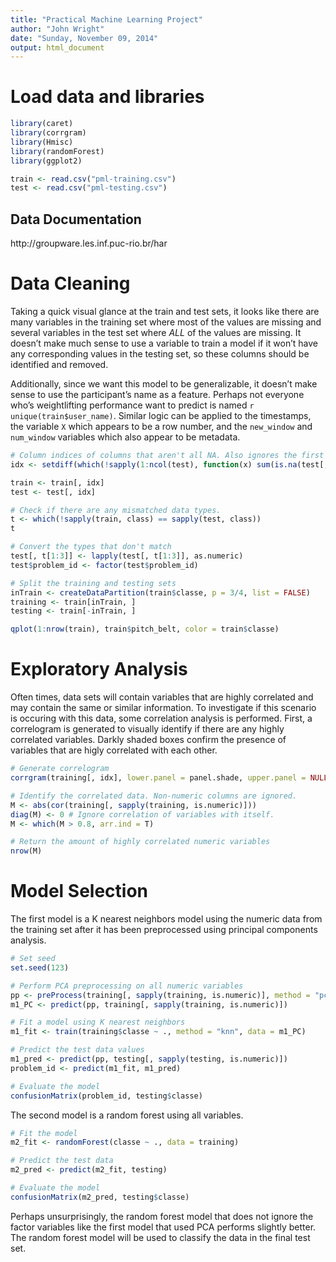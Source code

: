 ```yaml
---
title: "Practical Machine Learning Project"
author: "John Wright"
date: "Sunday, November 09, 2014"
output: html_document
---
```


# Load data and libraries
```r
library(caret)
library(corrgram)
library(Hmisc)
library(randomForest)
library(ggplot2)

train <- read.csv("pml-training.csv")
test <- read.csv("pml-testing.csv")
```

## Data Documentation
http://groupware.les.inf.puc-rio.br/har

# Data Cleaning
Taking a quick visual glance at the train and test sets, it looks like there are many variables in the training set where most of the values are missing and several variables in the test set where _ALL_ of the values are missing. It doesn't make much sense to use a variable to train a model if it won't have any corresponding values in the testing set, so these columns should be identified and removed.

Additionally, since we want this model to be generalizable, it doesn't make sense to use the participant's name as a feature. Perhaps not everyone who's weightlifting performance want to predict is named `r unique(train$user_name)`. Similar logic can be applied to the timestamps, the variable `X` which appears to be a row number, and the `new_window` and `num_window` variables which also appear to be metadata.
```r
# Column indices of columns that aren't all NA. Also ignores the first 5 columns.
idx <- setdiff(which(!sapply(1:ncol(test), function(x) sum(is.na(test[, x])) == nrow(test))), 1:7)

train <- train[, idx]
test <- test[, idx]

# Check if there are any mismatched data types.
t <- which(!sapply(train, class) == sapply(test, class))
t

# Convert the types that don't match
test[, t[1:3]] <- lapply(test[, t[1:3]], as.numeric)
test$problem_id <- factor(test$problem_id)

# Split the training and testing sets
inTrain <- createDataPartition(train$classe, p = 3/4, list = FALSE)
training <- train[inTrain, ]
testing <- train[-inTrain, ]

qplot(1:nrow(train), train$pitch_belt, color = train$classe)
```

# Exploratory Analysis
Often times, data sets will contain variables that are highly correlated and may contain the same or similar information. To investigate if this scenario is occuring with this data, some correlation analysis is performed. First, a correlogram is generated to visually identify if there are any highly correlated variables. Darkly shaded boxes confirm the presence of variables that are higly correlated with each other.
```r
# Generate correlogram
corrgram(training[, idx], lower.panel = panel.shade, upper.panel = NULL, text.panel = panel.txt, main = "Correlogram of Numeric Variables")

# Identify the correlated data. Non-numeric columns are ignored.
M <- abs(cor(training[, sapply(training, is.numeric)]))
diag(M) <- 0 # Ignore correlation of variables with itself.
M <- which(M > 0.8, arr.ind = T)

# Return the amount of highly correlated numeric variables
nrow(M)
```

# Model Selection
The first model is a K nearest neighbors model using the numeric data from the training set after it has been preprocessed using principal components analysis.
```r
# Set seed
set.seed(123)

# Perform PCA preprocessing on all numeric variables
pp <- preProcess(training[, sapply(training, is.numeric)], method = "pca")
m1_PC <- predict(pp, training[, sapply(training, is.numeric)])

# Fit a model using K nearest neighbors
m1_fit <- train(training$classe ~ ., method = "knn", data = m1_PC)

# Predict the test data values
m1_pred <- predict(pp, testing[, sapply(testing, is.numeric)])
problem_id <- predict(m1_fit, m1_pred)

# Evaluate the model
confusionMatrix(problem_id, testing$classe)
```

The second model is a random forest using all variables.
```r
# Fit the model
m2_fit <- randomForest(classe ~ ., data = training)

# Predict the test data
m2_pred <- predict(m2_fit, testing)

# Evaluate the model
confusionMatrix(m2_pred, testing$classe)
```

Perhaps unsurprisingly, the random forest model that does not ignore the factor variables like the first model that used PCA performs slightly better. The random forest model will be used to classify the data in the final test set.



